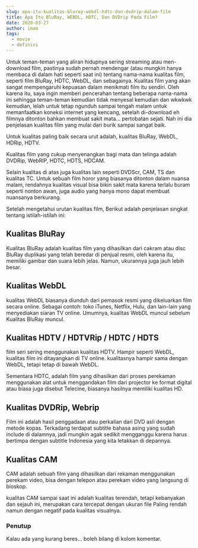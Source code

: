 ```yaml
---
slug: apa-itu-kualitas-bluray-webdl-hdtc-dan-dvdrip-dalam-film
title: Apa Itu BluRay, WEBDL, HDTC, Dan DVDrip Pada Film?
date: 2020-03-27
author: imam
tags:
  - movie
  - definisi
---
```


Untuk teman-teman yang aliran hidupnya sering streaming atau men-download film, pastinya sudah pernah mendengar (atau mungkin hanya membaca di dalam hati seperti saat ini) tentang nama-nama kualitas film, seperti film BluRay, HDTC, WebDL, dan sebagainya. Kualitas film yang akan sangat mempengaruhi kepuasan dalam menikmati film itu sendiri. Oleh karena itu, saya ingin memberi pencerahan tentang beberapa nama-nama ini sehingga teman-teman kemudian tidak menyesal kemudian dan wkwkwk kemudian, lelah untuk tetap ngunduh sampai tengah malam untuk memanfaatkan koneksi internet yang kencang, setelah di-download eh filmnya ditonton bahkan membuat sakit mata… pertobatan sejati. Nah ini dia penjelasan kualitas film yang mulai dari burik sampai sangat baik.

Untuk kualitas paling baik secara urut adalah, kualitas BluRay, WebDL, HDRip, HDTV.

Kualitas film yang cukup menyenangkan bagi mata dan telinga adalah DVDRip, WebRIP, HDTC, HDTS, HDCAM.

Selain kualitas di atas juga kualitas lain seperti DVDScr, CAM, TS dan kualitas TC. Untuk sebuah film horor yang biasanya ditonton dalam nuansa malam, rendahnya kualitas visual bisa bikin sakit mata karena terlalu buram seperti nonton awan, juga audio yang hanya mono dapat membuat nuansanya berkurang.

Setelah mengetahui urutan kualitas film, Berikut adalah penjelasan singkat tentang istilah-istilah ini:

## Kualitas BluRay

Kualitas BluRay adalah kualitas film yang dihasilkan dari cakram atau disc BluRay duplikasi yang telah beredar di penjual resmi, oleh karena itu, memiliki gambar dan suara lebih jelas. Namun, ukurannya juga jauh lebih besar.

## Kualitas WebDL

kualitas WebDL biasanya diunduh dari pemasok resmi yang dikeluarkan film secara online. Sebagai contoh: toko iTunes, Netflix, Hulu, dan lain-lain yang menyediakan siaran TV online. Umumnya, kualitas WebDL muncul sebelum Kualitas BluRay muncul.

## Kualitas HDTV / HDTVRip / HDTC / HDTS

film seri sering menggunakan kualitas HDTV. Hampir seperti WebDL, kualitas film ini ditayangkan di TV online. kualitasnya hampir sama dengan WebDL, tetapi tetap di bawah WebDL.

Sementara HDTC, adalah film yang dihasilkan dari proses perekaman menggunakan alat untuk menggandakan film dari projector ke format digital atau biasa juga disebut Telecine, biasanya hasilnya memiliki kualitas HD.

## Kualitas DVDRip, Webrip

Film ini adalah hasil penggadaan atau perkalian dari DVD asli dengan metode kopas. Terkadang terdapat subtitle bahasa asing yang sudah include di dalamnya, jadi mungkin agak sedikit mengganggu karena harus bertimpa dengan subtitle Indonesia yang kita letakkan di depannya.

## Kualitas CAM

CAM adalah sebuah film yang dihasilkan dari rekaman menggunakan perekam video, bisa dengan telepon atau perekam video yang langsung di bioskop.

kualitas CAM sampai saat ini adalah kualitas terendah, tetapi kebanyakan dan sejauh ini, merupakan cara tercepat dengan ukuran file Paling rendah namun dengan negatif pada kualitas visualnya.

### Penutup

Kalau ada yang kurang beres… boleh bilang di kolom komentar.
